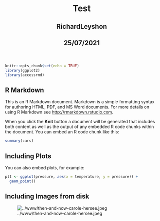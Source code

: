 <html lang="en">
  <header>
    <title>Test</title>
    <h1 id="title toc-ignore">Test</h1>
    <h2 class="header_h2s">RichardLeyshon</h2>
    <h2 class="header_h2s">25/07/2021</h2>
  </header>
  <body>
```r
knitr::opts_chunk$set(echo = TRUE)
library(ggplot2)
library(accessrmd)
```

## R Markdown

This is an R Markdown document. Markdown is a simple formatting syntax for authoring HTML, PDF, and MS Word documents. For more details on using R Markdown see <http://rmarkdown.rstudio.com>.

When you click the **Knit** button a document will be generated that includes both content as well as the output of any embedded R code chunks within the document. You can embed an R code chunk like this:

```r
summary(cars)
```

## Including Plots

You can also embed plots, for example:

```r
plt <- ggplot(pressure, aes(x = temperature, y = pressure)) +
  geom_point()

```

## Including Images from disk

![../www/then-and-now-carole-hersee.jpeg](../www/then-and-now-carole-hersee.jpeg)
  </body>
</html>




